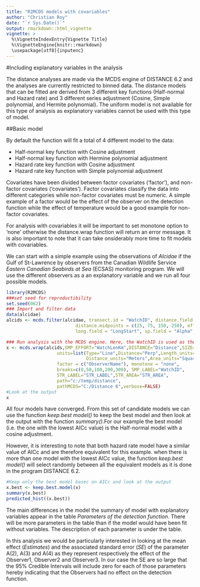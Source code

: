 ```yaml
---
title: "R2MCDS models with covariables"
author: "Christian Roy"
date: "`r Sys.Date()`"
output: rmarkdown::html_vignette
vignette: >
  %\VignetteIndexEntry{Vignette Title}
  %\VignetteEngine{knitr::rmarkdown}
  \usepackage[utf8]{inputenc}
---
```

#Including explanatory variables in the analysis

The distance analyses are made via the MCDS engine of DISTANCE 6.2 and the analyses are currently restricted to binned data. The distance models that can be fitted are derived from 3 different key functions (Half-normal and Hazard rate) and 3 different series adjustment (Cosine, Simple polynomial, and Hermite polynomial). The uniform model is not available for this type of analysis as explanatory variables cannot be used with this type of model. 

##Basic model

By default the function will fit a total of 4 different model to the data:

- Half-normal key function with Cosine adjustment
- Half-normal key function with Hermine polynomial adjustment
- Hazard rate key function with Cosine adjustment
- Hazard rate key function with Simple polynomial adjustment

Covariates have been divided between factor covariates ('factor'), and non-factor covariates ('covariates'). Factor covariates classify the data into different categories while non-factor covariates must be numeric. A simple example of a factor would be the effect of the observer on the detection function while the effect of temperature would be a good example for non-factor covariates. 

For analysis with covariables it will be important to set monotone option to 'none' otherwise the distance.wrap function will return an error message. It is also important to note that it can take onsiderably more time to fit models with covariables.

We can start with a simple example using the observations of _Alcidae_ if the Gulf of St-Lawrence by observers from the Canadian Wildlife Service _Eastern Canadian Seabirds at Sea_ (ECSAS) monitoring program. We will use the different observers as a an explanatory variable and we run all four possible models. 

```r
library(R2MCDS)
###set seed for reproductibility    
set.seed(062)
### Import and filter data
data(alcidae)
alcids <- mcds.filter(alcidae, transect.id = "WatchID", distance.field = "Distance", distance.labels = c("A", "B", "C", "D"), 
                          distance.midpoints = c(25, 75, 150, 250), effort.field = "WatchLenKm", lat.field = "LatStart", 
                          long.field = "LongStart", sp.field = "Alpha", date.field = "Date")

### Run analysis with the MCDS engine. Here, the WatchID is used as the sample.
x <- mcds.wrap(alcids,SMP_EFFORT="WatchLenKm",DISTANCE="Distance",SIZE="Count",
                   units=list(Type="Line",Distance="Perp",Length_units="Kilometers",
                              Distance_units="Meters",Area_units="Square kilometers"),
                   factor = c("ObserverName"), monotone = "none",
                   breaks=c(0,50,100,200,300), SMP_LABEL="WatchID",
                   STR_LABEL="STR_LABEL",STR_AREA="STR_AREA",
                   path="c:/temp/distance",
                   pathMCDS="C:/Distance 6",verbose=FALSE)
#Look at the output
x
```

All four models have converged. From this set of candidate models we can use the function _keep.best model()_ to keep the best model and then look at the output with the function _summary()_.For our example the best model (i.e. the one with the lowest AICc value) is the Half-normal model with a cosine adjustment. 

However, it is interesting to note that both hazard rate model have a similar value of AICc and are therefore equivalent for this example. when there is more than one model with the lowest AICc value, the function _keep.best model()_ will select randomly between all the equivalent models as it is done in the program DISTANCE 6.2.

```r
#Keep only the best model basec on AICc and look at the output
x.best <- keep.best.model(x)
summary(x.best)
predicted_hist((x.best))
```

The main differences in the model the summary of model with explanatory variables appear in the table _Parameters of the detection function_. There will be more parameters in the table than if the model would have been fit without variables. The description of each parameter is under the table. 

In this analysis we would be particularly interested in looking at the mean effect (_Estimates_) and the associated standard error (_SE_) of the parameter A(2), A(3) and A(4) as they represent respectively the effect of the Observer1, Observer2 and Observer3. In our case the SE are so large that the 95% Credible Intervals will include zero for each of those parameters hereby indicating that the Observers had no effect on the detection function.
